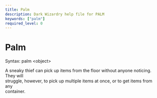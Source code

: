 ```yaml
---
title: Palm
description: Dark Wizardry help file for PALM
keywords: ["palm"]
required_level: 0
---
```


# Palm

Syntax: palm \<object\>  

A sneaky thief can pick up items from the floor without anyone noticing. They will  
struggle, however, to pick up multiple items at once, or to get items from any  
container.
